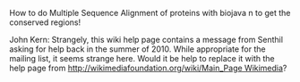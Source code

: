 How to do Multiple Sequence Alignment of proteins with biojava n to get the conserved regions!

John Kern: Strangely, this wiki help page contains a message from Senthil asking for help back in the summer of 2010. While appropriate for the mailing list, it seems strange here. Would it be help to replace it with the help page from [[http://wikimediafoundation.org/wiki/Main_Page Wikimedia]]?